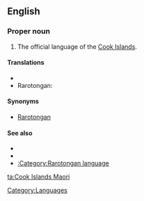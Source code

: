 ==English==

===Proper noun===
{{en-proper noun|sg=[[Cook Islands]] [[Maori]]}}

# The official language of the [[Cook Island]]s.

====Translations====
{{trans-top|official language of the Cook Islands}}
* {{trreq|Finnish}}
* Rarotongan: {{t|rar|Māori Kūki 'Āirani}}
{{trans-mid}}
{{trans-bottom}}

====Synonyms====
* [[Rarotongan]]

====See also====
* {{ethnologue|code=rar}}
* {{pedialite|Cook Islands Maori}}
* [[:Category:Rarotongan language]]

[[Category:Languages]]

[[ta:Cook Islands Maori]]